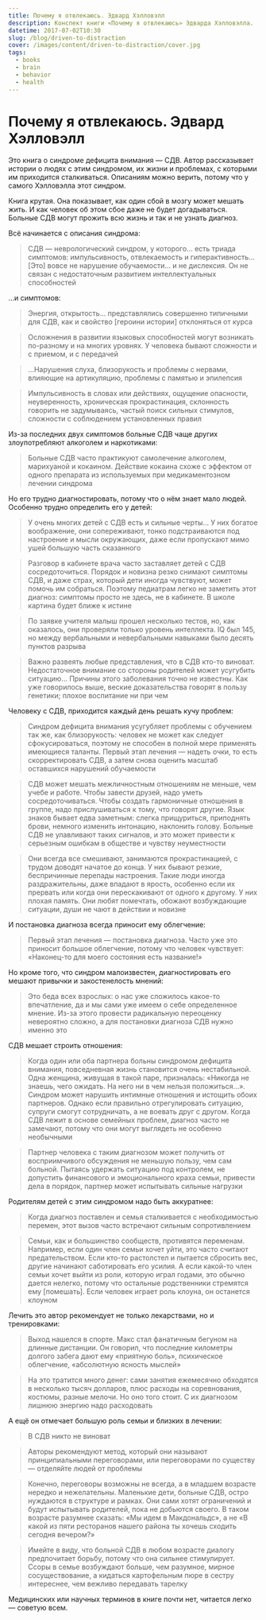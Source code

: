 ```yaml
---
title: Почему я отвлекаюсь. Эдвард Хэлловэлл
description: Конспект книги «Почему я отвлекаюсь» Эдварда Хэлловэлла.
datetime: 2017-07-02T10:30
slug: /blog/driven-to-distraction
cover: /images/content/driven-to-distraction/cover.jpg
tags:
  - books
  - brain
  - behavior
  - health
---
```


# Почему я отвлекаюсь. Эдвард Хэлловэлл

Это книга о синдроме дефицита внимания — СДВ. Автор рассказывает истории о людях с этим синдромом, их жизни и проблемах, с которыми им приходится сталкиваться. Описаниям можно верить, потому что у самого Хэлловэлла этот синдром.

Книга крутая. Она показывает, как один сбой в мозгу может мешать жить. И как человек об этом сбое даже не будет догадываться. Больные СДВ могут прожить всю жизнь и так и не узнать диагноз.

Всё начинается с описания синдрома:

> СДВ — неврологический синдром, у которого... есть триада симптомов: импульсивность, отвлекаемость и гиперактивность... [Это] вовсе не нарушение обучаемости... и не дислексия. Он не связан с недостаточным развитием интеллектуальных способностей

...и симптомов:

> Энергия, открытость... представлялись совершенно типичными для СДВ, как и свойство [героини истории] отклоняться от курса

> Осложнения в развитии языковых способностей могут возникать по-разному и на многих уровнях. У человека бывают сложности и с приемом, и с передачей

> ...Нарушения слуха, близорукость и проблемы с нервами, влияющие на артикуляцию, проблемы с памятью и эпилепсия

> Импульсивность в словах или действиях, ощущение опасности, неуверенность, хроническая прокрастинация, склонность говорить не задумываясь, частый поиск сильных стимулов, сложности с соблюдением установленных правил

Из-за последних двух симптомов больные СДВ чаще других злоупотребляют алкоголем и наркотиками:

> Больные СДВ часто практикуют самолечение алкоголем, марихуаной и кокаином. Действие кокаина схоже с эффектом от одного препарата из используемых при медикаментозном лечении синдрома

Но его трудно диагностировать, потому что о нём знает мало людей. Особенно трудно определить его у детей:

> У очень многих детей с СДВ есть и сильные черты... У них богатое воображение, они сопереживают, тонко подстраиваются под настроение и мысли окружающих, даже если пропускают мимо ушей большую часть сказанного

> Разговор в кабинете врача часто заставляет детей с СДВ сосредоточиться. Порядок и новизна резко снимают симптомы СДВ, и даже страх, который дети иногда чувствуют, может помочь им собраться. Поэтому педиатрам легко не заметить этот диагноз: симптомы просто не здесь, не в кабинете. В школе картина будет ближе к истине

> По заявке учителя малыш прошел несколько тестов, но, как оказалось, они проверяли только уровень интеллекта. IQ был 145, но между вербальными и невербальными навыками было десять пунктов разрыва

> Важно развеять любые представления, что в СДВ кто-то виноват. Недостаточное внимание со стороны родителей может усугубить ситуацию... Причины этого заболевания точно не известны. Как уже говорилось выше, веские доказательства говорят в пользу генетики; плохое воспитание ни при чем

Человеку с СДВ, приходится каждый день решать кучу проблем:

> Синдром дефицита внимания усугубляет проблемы с обучением так же, как близорукость: человек не может как следует сфокусироваться, поэтому не способен в полной мере применять имеющиеся таланты. Первый этап лечения — надеть очки, то есть скорректировать СДВ, а затем снова оценить масштаб оставшихся нарушений обучаемости

> СДВ может мешать межличностным отношениям не меньше, чем учебе и работе. Чтобы завести друзей, надо уметь сосредоточиваться. Чтобы создать гармоничные отношения в группе, надо прислушиваться к тому, что говорят другие. Язык знаков бывает едва заметным: слегка прищуриться, приподнять брови, немного изменить интонацию, наклонить голову. Больные СДВ не улавливают таких сигналов, и это может привести к серьезным ошибкам в обществе и чувству неуместности

> Они всегда все смешивают, занимаются прокрастинацией, с трудом доводят начатое до конца. У них бывают резкие, беспричинные перепады настроения. Такие люди иногда раздражительны, даже впадают в ярость, особенно если их прервать или когда они перескакивают от одного к другому. У них плохая память. Они любят помечтать, обожают возбуждающие ситуации, души не чают в действии и новизне

И постановка диагноза всегда приносит ему облегчение:

> Первый этап лечения — постановка диагноза. Часто уже это приносит большое облегчение, потому что человек чувствует: «Наконец-то для моего состояния есть название!»

Но кроме того, что синдром малоизвестен, диагностировать его мешают привычки и закостенелость мнений:

> Это беда всех взрослых: о нас уже сложилось какое-то впечатление, да и мы сами уже имеем о себе определенное мнение. Из-за этого провести радикальную переоценку невероятно сложно, а для постановки диагноза СДВ нужно именно это

СДВ мешает строить отношения:

> Когда один или оба партнера больны синдромом дефицита внимания, повседневная жизнь становится очень нестабильной. Одна женщина, живущая в такой паре, призналась: «Никогда не знаешь, чего ожидать. На него ни в чем нельзя положиться...». Синдром может нарушить интимные отношения и истощить обоих партнеров. Однако если правильно отрегулировать ситуацию, супруги cмогут сотрудничать, а не воевать друг с другом. Когда СДВ лежит в основе семейных проблем, диагноз часто не замечают, потому что они могут выглядеть не особенно необычными

> Партнер человека с таким диагнозом может получить от восприимчивого обсуждения не меньшую пользу, чем сам больной. Пытаясь удержать ситуацию под контролем, не допустить финансового и эмоционального краха семьи, привести дела в порядок, партнер может испытывать сильные нагрузки

Родителям детей с этим синдромом надо быть аккуратнее:

> Когда диагноз поставлен и семья сталкивается с необходимостью перемен, этот вызов часто встречают сильным сопротивлением

> Семьи, как и большинство сообществ, противятся переменам. Например, если один член семьи хочет уйти, это часто считают предательством. Если кто-то растолстел и пытается сбросить вес, другие начинают саботировать его усилия. А если какой-то член семьи хочет выйти из роли, которую играл годами, это обычно дается нелегко, потому что остальные родственники стремятся ему [помешать]. Если человек играет роль клоуна, он останется клоуном

Лечить это автор рекомендует не только лекарствами, но и тренировками:

> Выход нашелся в спорте. Макс стал фанатичным бегуном на длинные дистанции. Он говорил, что последние километры долгого забега дают ему «приятную боль», психическое облегчение, «абсолютную ясность мыслей»

> На это тратится много денег: сами занятия ежемесячно обходятся в несколько тысяч долларов, плюс расходы на соревнования, костюмы, разные мелочи. Но оно того стоит. С их диагнозом лишнюю энергию надо расходовать

А ещё он отмечает большую роль семьи и близких в лечении:

> В СДВ никто не виноват

> Авторы рекомендуют метод, который они называют принципиальными переговорами, или переговорами по существу — отделяйте людей от проблемы

> Конечно, переговоры возможны не всегда, а в младшем возрасте нередко и нежелательны. Маленькие дети, больные СДВ, остро нуждаются в структуре и рамках. Они сами хотят ограничений и будут испытывать родителей, пока не добьются своего. В таком возрасте разумнее сказать: «Мы идем в Макдональдс», а не «В какой из пяти ресторанов нашего района ты хочешь сходить сегодня вечером?»

> Имейте в виду, что больной СДВ в любом возрасте диалогу предпочитает борьбу, потому что она сильнее стимулирует. Ссоры в семье возбуждают больше, чем разумное, мирное сосуществование, а кидаться картофельным пюре в сестру интереснее, чем вежливо передавать тарелку

Медицинских или научных терминов в книге почти нет, читается легко — советую всем.
